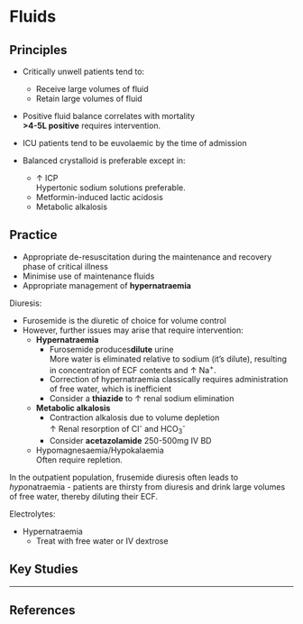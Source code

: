 # Fluids




## Principles

* Critically unwell patients tend to:
	* Receive large volumes of fluid
	* Retain large volumes of fluid
* Positive fluid balance correlates with mortality\
**\>4-5L positive** requires intervention.
* ICU patients tend to be euvolaemic by the time of admission

* Balanced crystalloid is preferable except in:
	* ↑ ICP\
	Hypertonic sodium solutions preferable.
	* Metformin-induced lactic acidosis
	* Metabolic alkalosis


## Practice

* Appropriate de-resuscitation during the maintenance and recovery phase of critical illness
* Minimise use of maintenance fluids
* Appropriate management of **hypernatraemia**


Diuresis:

* Furosemide is the diuretic of choice for volume control
* However, further issues may arise that require intervention:
	* **Hypernatraemia**
		* Furosemide produces**dilute** urine\
		More water is eliminated relative to sodium (it's dilute), resulting in concentration of ECF contents and ↑ Na^+^.
		* Correction of hypernatraemia classically requires administration of free water, which is inefficient
		* Consider a **thiazide** to ↑ renal sodium elimination
	* **Metabolic alkalosis**
		* Contraction alkalosis due to volume depletion\
		↑ Renal resorption of Cl^-^ and HCO~3~^-^
		* Consider **acetazolamide** 250-500mg IV BD
	* Hypomagnesaemia/Hypokalaemia\
	Often require repletion.

:::column-margin
In the outpatient population, frusemide diuresis often leads to *hypo*natraemia - patients are thirsty from diuresis and drink large volumes of free water, thereby diluting their ECF.
:::

Electrolytes:

* Hypernatraemia
	* Treat with free water or IV dextrose


## Key Studies

---

## References
